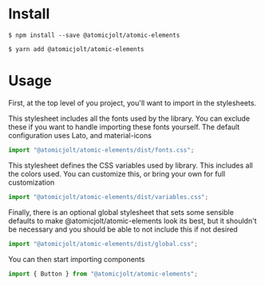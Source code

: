 
<Meta title="Installation" />

# Install

```
$ npm install --save @atomicjolt/atomic-elements
```

```
$ yarn add @atomicjolt/atomic-elements
```

# Usage

First, at the top level of you project, you'll want to import in the stylesheets.

This stylesheet includes all the fonts used by the library. You can exclude these if you want to handle
importing these fonts yourself. The default configuration uses Lato, and material-icons

```js
import "@atomicjolt/atomic-elements/dist/fonts.css";
```

This stylesheet defines the CSS variables used by library. This includes all the colors used. You can customize this,
or bring your own for full customization

```js
import "@atomicjolt/atomic-elements/dist/variables.css";
```

Finally, there is an optional global stylesheet that sets some sensible defaults to make @atomicjolt/atomic-elements look its best, but
it shouldn't be necessary and you should be able to not include this if not desired

```js
import "@atomicjolt/atomic-elements/dist/global.css";
```

You can then start importing components

```js
import { Button } from "@atomicjolt/atomic-elements";
```
